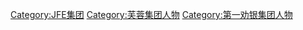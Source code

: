 [[Category:JFE集团|Category:JFE集团]]
[[Category:芙蓉集团人物|Category:芙蓉集团人物]]
[[Category:第一劝银集团人物|Category:第一劝银集团人物]]